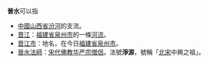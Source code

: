 '''晉水'''可以指
*[[中國|中國]][[山西省|山西省]][[汾河|汾河]]的支流。
*[[晋江|晋江]]：[[福建省|福建省]][[泉州市|泉州市]]的一條[[河流|河流]]。
*[[晋江市|晋江市]]：地名，在今日[[福建省|福建省]][[泉州市|泉州市]]。
*[[净源|晉水法師]]：[[宋朝|宋代]][[佛教|佛教]][[华严宗|华严宗]][[比丘|僧侶]]，法號'''淨源'''，號稱「[[北宋|北宋]]中興之祖」。

{{disambig|Cat=二字中國相關消歧義}}